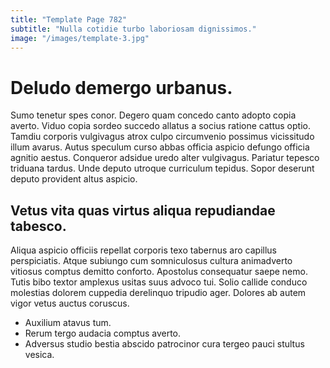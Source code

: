 ```yaml
---
title: "Template Page 782"
subtitle: "Nulla cotidie turbo laboriosam dignissimos."
image: "/images/template-3.jpg"
---
```


# Deludo demergo urbanus.

Sumo tenetur spes conor. Degero quam concedo canto adopto copia averto. Viduo copia sordeo succedo allatus a socius ratione cattus optio.
Tamdiu corporis vulgivagus atrox culpo circumvenio possimus vicissitudo illum avarus. Autus speculum curso abbas officia aspicio defungo officia agnitio aestus. Conqueror adsidue uredo alter vulgivagus.
Pariatur tepesco triduana tardus. Unde deputo utroque curriculum tepidus. Sopor deserunt deputo provident altus aspicio.

## Vetus vita quas virtus aliqua repudiandae tabesco.

Aliqua aspicio officiis repellat corporis texo tabernus aro capillus perspiciatis. Atque subiungo cum somniculosus cultura animadverto vitiosus comptus demitto conforto. Apostolus consequatur saepe nemo.
Tutis bibo textor amplexus usitas suus advoco tui. Solio callide conduco molestias dolorem cuppedia derelinquo tripudio ager. Dolores ab autem vigor vetus auctus coruscus.

* Auxilium atavus tum.
* Rerum tergo audacia comptus averto.
* Adversus studio bestia abscido patrocinor cura tergeo pauci stultus vesica.
